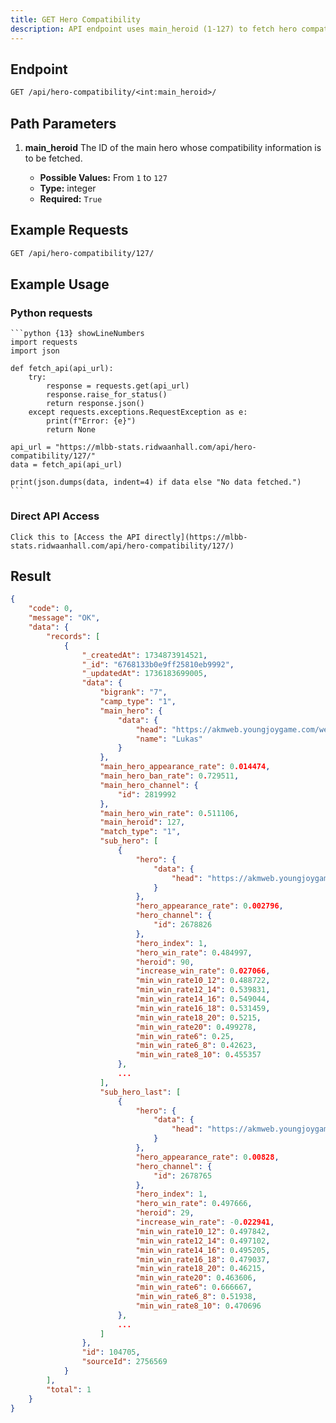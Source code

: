 ```yaml
---
title: GET Hero Compatibility
description: API endpoint uses main_heroid (1-127) to fetch hero compatibility data.
---
```


## Endpoint

```txt
GET /api/hero-compatibility/<int:main_heroid>/
```

## Path Parameters

1. **main_heroid**
   The ID of the main hero whose compatibility information is to be fetched.

   - **Possible Values:** From `1` to `127`
   - **Type:** integer
   - **Required:** `True`

## Example Requests

```txt
GET /api/hero-compatibility/127/
```

## Example Usage

### Python requests

    ```python {13} showLineNumbers
    import requests
    import json

    def fetch_api(api_url):
        try:
            response = requests.get(api_url)
            response.raise_for_status()
            return response.json()
        except requests.exceptions.RequestException as e:
            print(f"Error: {e}")
            return None

    api_url = "https://mlbb-stats.ridwaanhall.com/api/hero-compatibility/127/"
    data = fetch_api(api_url)

    print(json.dumps(data, indent=4) if data else "No data fetched.")
    ```

### Direct API Access

    Click this to [Access the API directly](https://mlbb-stats.ridwaanhall.com/api/hero-compatibility/127/)

## Result

```json {16} showLineNumbers
{
    "code": 0,
    "message": "OK",
    "data": {
        "records": [
            {
                "_createdAt": 1734873914521,
                "_id": "6768133b0e9ff25810eb9992",
                "_updatedAt": 1736183699005,
                "data": {
                    "bigrank": "7",
                    "camp_type": "1",
                    "main_hero": {
                        "data": {
                            "head": "https://akmweb.youngjoygame.com/web/svnres/img/mlbb/homepage_1_9_20/100_63040edd0cf15b815fcbbb8b2d08d7f7.png",
                            "name": "Lukas"
                        }
                    },
                    "main_hero_appearance_rate": 0.014474,
                    "main_hero_ban_rate": 0.729511,
                    "main_hero_channel": {
                        "id": 2819992
                    },
                    "main_hero_win_rate": 0.511106,
                    "main_heroid": 127,
                    "match_type": "1",
                    "sub_hero": [
                        {
                            "hero": {
                                "data": {
                                    "head": "https://akmweb.youngjoygame.com/web/svnres/img/mlbb/homepage/100_5e7b297af7c6e32a420b897aa4998071.png"
                                }
                            },
                            "hero_appearance_rate": 0.002796,
                            "hero_channel": {
                                "id": 2678826
                            },
                            "hero_index": 1,
                            "hero_win_rate": 0.484997,
                            "heroid": 90,
                            "increase_win_rate": 0.027066,
                            "min_win_rate10_12": 0.488722,
                            "min_win_rate12_14": 0.539831,
                            "min_win_rate14_16": 0.549044,
                            "min_win_rate16_18": 0.531459,
                            "min_win_rate18_20": 0.5215,
                            "min_win_rate20": 0.499278,
                            "min_win_rate6": 0.25,
                            "min_win_rate6_8": 0.42623,
                            "min_win_rate8_10": 0.455357
                        },
                        ...
                    ],
                    "sub_hero_last": [
                        {
                            "hero": {
                                "data": {
                                    "head": "https://akmweb.youngjoygame.com/web/svnres/img/mlbb/homepage/100_4b96c75b136290576d849309722d4d20.png"
                                }
                            },
                            "hero_appearance_rate": 0.00828,
                            "hero_channel": {
                                "id": 2678765
                            },
                            "hero_index": 1,
                            "hero_win_rate": 0.497666,
                            "heroid": 29,
                            "increase_win_rate": -0.022941,
                            "min_win_rate10_12": 0.497842,
                            "min_win_rate12_14": 0.497102,
                            "min_win_rate14_16": 0.495205,
                            "min_win_rate16_18": 0.479037,
                            "min_win_rate18_20": 0.46215,
                            "min_win_rate20": 0.463606,
                            "min_win_rate6": 0.666667,
                            "min_win_rate6_8": 0.51938,
                            "min_win_rate8_10": 0.470696
                        },
                        ...
                    ]
                },
                "id": 104705,
                "sourceId": 2756569
            }
        ],
        "total": 1
    }
}
```